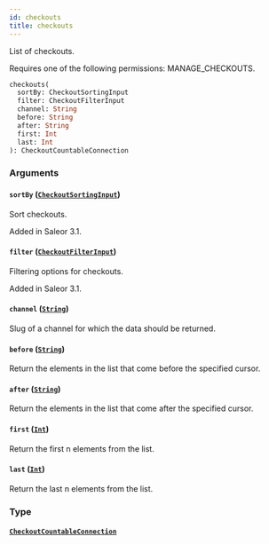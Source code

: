 ```yaml
---
id: checkouts
title: checkouts
---
```


List of checkouts.

Requires one of the following permissions: MANAGE_CHECKOUTS.

```graphql
checkouts(
  sortBy: CheckoutSortingInput
  filter: CheckoutFilterInput
  channel: String
  before: String
  after: String
  first: Int
  last: Int
): CheckoutCountableConnection
```

### Arguments

#### `sortBy` ([`CheckoutSortingInput`](../../../developer/api-reference/inputs/checkout-sorting-input))

Sort checkouts.

Added in Saleor 3.1.

#### `filter` ([`CheckoutFilterInput`](../../../developer/api-reference/inputs/checkout-filter-input))

Filtering options for checkouts.

Added in Saleor 3.1.

#### `channel` ([`String`](../../../developer/api-reference/scalars/string))

Slug of a channel for which the data should be returned.

#### `before` ([`String`](../../../developer/api-reference/scalars/string))

Return the elements in the list that come before the specified cursor.

#### `after` ([`String`](../../../developer/api-reference/scalars/string))

Return the elements in the list that come after the specified cursor.

#### `first` ([`Int`](../../../developer/api-reference/scalars/int))

Return the first n elements from the list.

#### `last` ([`Int`](../../../developer/api-reference/scalars/int))

Return the last n elements from the list.

### Type

#### [`CheckoutCountableConnection`](../../../developer/api-reference/objects/checkout-countable-connection)
